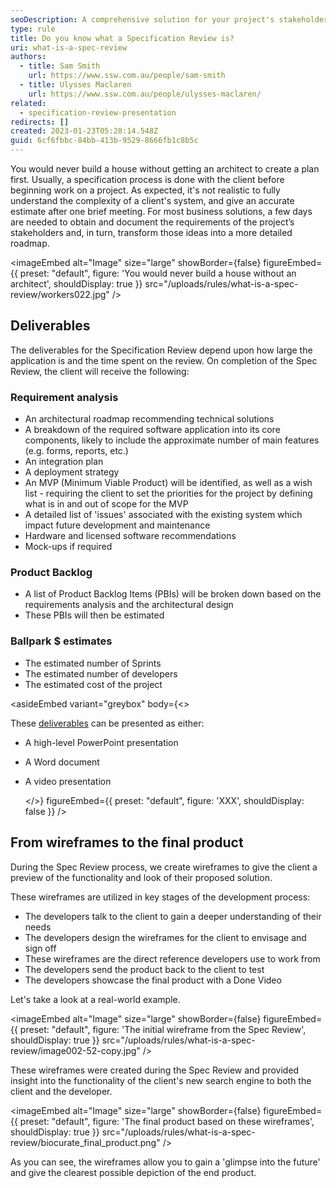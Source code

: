 ```yaml
---
seoDescription: A comprehensive solution for your project's stakeholders and a detailed roadmap to transform their ideas into a reality.
type: rule
title: Do you know what a Specification Review is?
uri: what-is-a-spec-review
authors:
  - title: Sam Smith
    url: https://www.ssw.com.au/people/sam-smith
  - title: Ulysses Maclaren
    url: https://www.ssw.com.au/people/ulysses-maclaren/
related:
  - specification-review-presentation
redirects: []
created: 2023-01-23T05:28:14.548Z
guid: 6cf6fbbc-84bb-413b-9529-8666fb1c8b5c
---
```


You would never build a house without getting an architect to create a plan first. Usually, a specification process is done with the client before beginning work on a project.
As expected, it's not realistic to fully understand the complexity of a client's system, and give an accurate estimate after one brief meeting. For most business solutions, a few days are needed to obtain and document the requirements of the project’s stakeholders and, in turn, transform those ideas into a more detailed roadmap.


<imageEmbed
  alt="Image"
  size="large"
  showBorder={false}
  figureEmbed={{
    preset: "default",
    figure: 'You would never build a house without an architect',
    shouldDisplay: true
  }}
  src="/uploads/rules/what-is-a-spec-review/workers022.jpg"
/>

## Deliverables

The deliverables for the Specification Review depend upon how large the application is and the time spent on the review. On completion of the Spec Review, the client will receive the following:

### Requirement analysis

- An architectural roadmap recommending technical solutions
- A breakdown of the required software application into its core components, likely to include the approximate number of main features (e.g. forms, reports, etc.)
- An integration plan
- A deployment strategy
- An MVP (Minimum Viable Product) will be identified, as well as a wish list - requiring the client to set the priorities for the project by defining what is in and out of scope for the MVP
- A detailed list of 'issues' associated with the existing system which impact future development and maintenance
- Hardware and licensed software recommendations
- Mock-ups if required

### Product Backlog

- A list of Product Backlog Items (PBIs) will be broken down based on the requirements analysis and the architectural design
- These PBIs will then be estimated

### Ballpark $ estimates

- The estimated number of Sprints
- The estimated number of developers
- The estimated cost of the project

<asideEmbed
  variant="greybox"
  body={<>
    
These [deliverables](/specification-review-presentation) can be presented as either:

- A high-level PowerPoint presentation
- A Word document
- A video presentation

  </>}
  figureEmbed={{
    preset: "default",
    figure: 'XXX',
    shouldDisplay: false
  }}
/>

## From wireframes to the final product

During the Spec Review process, we create wireframes to give the client a preview of the functionality and look of their proposed solution.

These wireframes are utilized in key stages of the development process:

- The developers talk to the client to gain a deeper understanding of their needs
- The developers design the wireframes for the client to envisage and sign off
- These wireframes are the direct reference developers use to work from
- The developers send the product back to the client to test
- The developers showcase the final product with a Done Video

Let's take a look at a real-world example.


<imageEmbed
  alt="Image"
  size="large"
  showBorder={false}
  figureEmbed={{
    preset: "default",
    figure: 'The initial wireframe from the Spec Review',
    shouldDisplay: true
  }}
  src="/uploads/rules/what-is-a-spec-review/image002-52-copy.jpg"
/>

These wireframes were created during the Spec Review and provided insight into the functionality of the client's new search engine to both the client and the developer.


<imageEmbed
  alt="Image"
  size="large"
  showBorder={false}
  figureEmbed={{
    preset: "default",
    figure: 'The final product based on these wireframes',
    shouldDisplay: true
  }}
  src="/uploads/rules/what-is-a-spec-review/biocurate_final_product.png"
/>

As you can see, the wireframes allow you to gain a 'glimpse into the future' and give the clearest possible depiction of the end product.